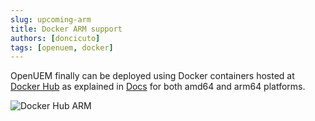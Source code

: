 ```yaml
---
slug: upcoming-arm
title: Docker ARM support
authors: [doncicuto]
tags: [openuem, docker]
---
```


OpenUEM finally can be deployed using Docker containers hosted at [Docker Hub](https://hub.docker.com/u/openuem) as explained in [Docs](/docs/Installation/Server/docker) for both amd64 and arm64 platforms.

![Docker Hub ARM](/img/blog/docker_arm_released.png)

<!-- truncate -->
